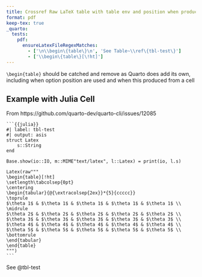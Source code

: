 ```yaml
---
title: Crossref Raw LaTeX table with table env and position when produced by cell computation
format: pdf
keep-tex: true
_quarto:
  tests:
    pdf:
      ensureLatexFileRegexMatches:
        - ['\n\\begin\{table\}\n', 'See Table~\\ref\{tbl-test\}']
        - ['\\begin\{table\}[\!ht]']
---
```


`\begin{table}` should be catched and remove as Quarto does add its own, including when option position are used and when this produced from a cell

## Example with Julia Cell

From https://github.com/quarto-dev/quarto-cli/issues/12085

::: {#tbl-test .cell execution_count=1}
```` .cell-code
```{{julia}}
#| label: tbl-test
#| output: asis
struct Latex
    s::String
end

Base.show(io::IO, m::MIME"text/latex", l::Latex) = print(io, l.s)

Latex(raw"""
\begin{table}[!ht]
\setlength\tabcolsep{0pt}
\centering
\begin{tabular}{@{\extracolsep{2ex}}*{5}{ccccc}}
\toprule
$\theta 1$ & $\theta 1$ & $\theta 1$ & $\theta 1$ & $\theta 1$ \\
\midrule
$\theta 2$ & $\theta 2$ & $\theta 2$ & $\theta 2$ & $\theta 2$ \\
$\theta 3$ & $\theta 3$ & $\theta 3$ & $\theta 3$ & $\theta 3$ \\
$\theta 4$ & $\theta 4$ & $\theta 4$ & $\theta 4$ & $\theta 4$ \\
$\theta 5$ & $\theta 5$ & $\theta 5$ & $\theta 5$ & $\theta 5$ \\
\bottomrule
\end{tabular}
\end{table}
""")
```

````
```{=tex}
\begin{table}[!ht]
\setlength\tabcolsep{0pt}
\centering
\begin{tabular}{@{\extracolsep{2ex}}*{5}{ccccc}}
\toprule
$\theta 1$ & $\theta 1$ & $\theta 1$ & $\theta 1$ & $\theta 1$ \\
\midrule
$\theta 2$ & $\theta 2$ & $\theta 2$ & $\theta 2$ & $\theta 2$ \\
$\theta 3$ & $\theta 3$ & $\theta 3$ & $\theta 3$ & $\theta 3$ \\
$\theta 4$ & $\theta 4$ & $\theta 4$ & $\theta 4$ & $\theta 4$ \\
$\theta 5$ & $\theta 5$ & $\theta 5$ & $\theta 5$ & $\theta 5$ \\
\bottomrule
\end{tabular}
\end{table}
```
:::


See @tbl-test
